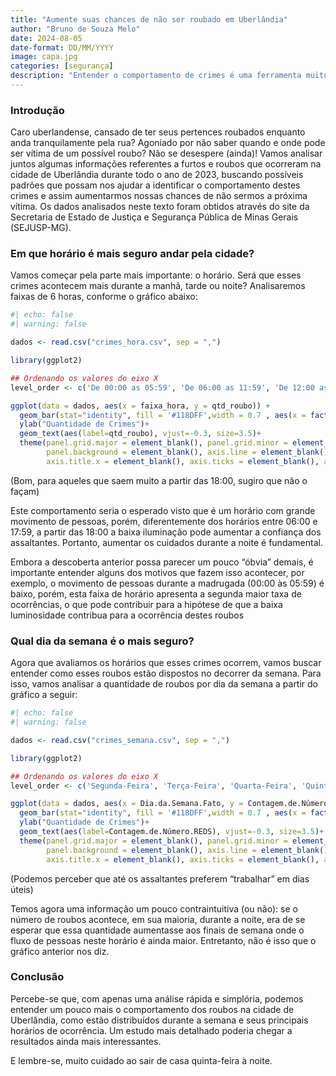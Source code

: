 ```yaml
---
title: "Aumente suas chances de não ser roubado em Uberlândia"
author: "Bruno de Souza Melo"
date: 2024-08-05
date-format: DD/MM/YYYY
image: capa.jpg
categories: [segurança]
description: "Entender o comportamento de crimes é uma ferramenta muito importante para gerar ações capazes de evitá-los e também combatê-los"
---
```


### Introdução

Caro uberlandense, cansado de ter seus pertences roubados enquanto anda tranquilamente pela rua? Agoniado por não saber quando e onde pode ser vítima de um possível roubo? Não se desespere (ainda)! Vamos analisar juntos algumas informações referentes a furtos e roubos que ocorreram na cidade de Uberlândia durante todo o ano de 2023, buscando possíveis padrões que possam nos ajudar a identificar o comportamento destes crimes e assim aumentarmos nossas chances de não sermos a próxima vítima. Os dados analisados neste texto foram obtidos através do site da Secretaria de Estado de Justiça e Segurança Pública de Minas Gerais (SEJUSP-MG).

### Em que horário é mais seguro andar pela cidade?

Vamos começar pela parte mais importante: o horário. Será que esses crimes acontecem mais durante a manhã, tarde ou noite? Analisaremos faixas de 6 horas, conforme o gráfico abaixo:

```r
#| echo: false
#| warning: false

dados <- read.csv("crimes_hora.csv", sep = ",")

library(ggplot2)

## Ordenando os valores do eixo X
level_order <- c('De 00:00 as 05:59', 'De 06:00 as 11:59', 'De 12:00 as 17:59', 'De 18:00 as 23:59')

ggplot(data = dados, aes(x = faixa_hora, y = qtd_roubo)) +
  geom_bar(stat="identity", fill = '#118DFF',width = 0.7 , aes(x = factor(faixa_hora, level = level_order)))+
  ylab("Quantidade de Crimes")+
  geom_text(aes(label=qtd_roubo), vjust=-0.3, size=3.5)+
  theme(panel.grid.major = element_blank(), panel.grid.minor = element_blank(),
        panel.background = element_blank(), axis.line = element_blank(),
        axis.title.x = element_blank(), axis.ticks = element_blank(), axis.text.y = element_blank())
```

(Bom, para aqueles que saem muito a partir das 18:00, sugiro que não o façam)

Este comportamento seria o esperado visto que é um horário com grande movimento de pessoas, porém, diferentemente dos horários entre 06:00 e 17:59, a partir das 18:00 a baixa iluminação pode aumentar a confiança dos assaltantes. Portanto, aumentar os cuidados durante a noite é fundamental.

Embora a descoberta anterior possa parecer um pouco “óbvia” demais, é importante entender alguns dos motivos que fazem isso acontecer, por exemplo, o movimento de pessoas durante a madrugada (00:00 às 05:59) é baixo, porém, esta faixa de horário apresenta a segunda maior taxa de ocorrências, o que pode contribuir para a hipótese de que a baixa luminosidade contribua para a ocorrência destes roubos

### Qual dia da semana é o mais seguro?

Agora que avaliamos os horários que esses crimes ocorrem, vamos buscar entender como esses roubos estão dispostos no decorrer da semana. Para isso, vamos analisar a quantidade de roubos por dia da semana a partir do gráfico a seguir:

```r
#| echo: false
#| warning: false

dados <- read.csv("crimes_semana.csv", sep = ",")

library(ggplot2)

## Ordenando os valores do eixo X
level_order <- c('Segunda-Feira', 'Terça-Feira', 'Quarta-Feira', 'Quinta-Feira', 'Sexta-Feira', 'Sábado', 'Domingo')

ggplot(data = dados, aes(x = Dia.da.Semana.Fato, y = Contagem.de.Número.REDS)) +
  geom_bar(stat="identity", fill = '#118DFF',width = 0.7 , aes(x = factor(Dia.da.Semana.Fato, level = level_order)))+
  ylab("Quantidade de Crimes")+
  geom_text(aes(label=Contagem.de.Número.REDS), vjust=-0.3, size=3.5)+
  theme(panel.grid.major = element_blank(), panel.grid.minor = element_blank(),
        panel.background = element_blank(), axis.line = element_blank(),
        axis.title.x = element_blank(), axis.ticks = element_blank(), axis.text.y = element_blank())
```

(Podemos perceber que até os assaltantes preferem “trabalhar” em dias úteis)

Temos agora uma informação um pouco contraintuitiva (ou não): se o número de roubos acontece, em sua maioria, durante a noite, era de se esperar que essa quantidade aumentasse aos finais de semana onde o fluxo de pessoas neste horário é ainda maior. Entretanto, não é isso que o gráfico anterior nos diz.

### Conclusão

Percebe-se que, com apenas uma análise rápida e simplória, podemos entender um pouco mais o comportamento dos roubos na cidade de Uberlândia, como estão distribuídos durante a semana e seus principais horários de ocorrência. Um estudo mais detalhado poderia chegar a resultados ainda mais interessantes.

E lembre-se, muito cuidado ao sair de casa quinta-feira à noite.
